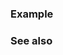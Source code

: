 {{cpp/numeric/math/unary_is|isinf
|description= Determines if the given floating-point number {{c|num}} is a positive or negative infinity.
|condition=is infinite
|note=
[https://gcc.gnu.org/wiki/FloatingPointMath GCC] and [https://clang.llvm.org/docs/UsersManual.html#controlling-floating-point-behavior Clang] support a {{tt|-ffinite-math}} option (additionally implied by {{tt|-ffast-math}}), which allows the respective compiler to assume the nonexistence of special IEEE-754 floating point values such as NaN, infinity, or negative zero. In other words, {{tt|std::isinf}} is assumed to always return {{c|false}} under this option.
}}

===Example===
{{example
|code=
#include &lt;cfloat&gt;
#include &lt;cmath&gt;
#include &lt;iostream&gt;
#include &lt;limits&gt;

int main()
{
    const double max = std::numeric_limits&lt;double&gt;::max();
    const double inf = std::numeric_limits&lt;double&gt;::infinity();

    std::cout &lt;&lt; std::boolalpha
              &lt;&lt; "isinf(NaN) = " &lt;&lt; std::isinf(NAN) &lt;&lt; '\n'
              &lt;&lt; "isinf(Inf) = " &lt;&lt; std::isinf(INFINITY) &lt;&lt; '\n'
              &lt;&lt; "isinf(max) = " &lt;&lt; std::isinf(max) &lt;&lt; '\n'
              &lt;&lt; "isinf(inf) = " &lt;&lt; std::isinf(inf) &lt;&lt; '\n'
              &lt;&lt; "isinf(0.0) = " &lt;&lt; std::isinf(0.0) &lt;&lt; '\n'
              &lt;&lt; "isinf(exp(800)) = " &lt;&lt; std::isinf(std::exp(800)) &lt;&lt; '\n'
              &lt;&lt; "isinf(DBL_MIN/2.0) = " &lt;&lt; std::isinf(DBL_MIN / 2.0) &lt;&lt; '\n';
}
|output=
isinf(NaN) = false
isinf(Inf) = true
isinf(max) = false
isinf(inf) = true
isinf(0.0) = false
isinf(exp(800)) = true
isinf(DBL_MIN/2.0) = false
}}

===See also===
{{dsc begin}}
{{dsc inc|cpp/numeric/math/dsc fpclassify}}
{{dsc inc|cpp/numeric/math/dsc isfinite}}
{{dsc inc|cpp/numeric/math/dsc isnan}}
{{dsc inc|cpp/numeric/math/dsc isnormal}}
{{dsc see c|c/numeric/math/isinf}}
{{dsc end}}

{{langlinks|de|es|fr|it|ja|pt|ru|zh}}